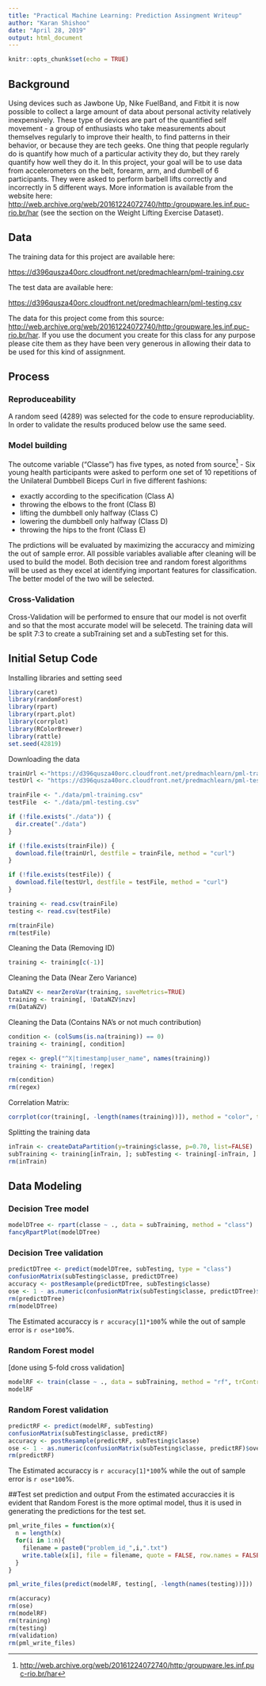 ```yaml
---
title: "Practical Machine Learning: Prediction Assingment Writeup"
author: "Karan Shishoo"
date: "April 28, 2019"
output: html_document
---
```


```r
knitr::opts_chunk$set(echo = TRUE)
```

## Background

Using devices such as Jawbone Up, Nike FuelBand, and Fitbit it is now possible to collect a large amount of data about personal activity relatively inexpensively. These type of devices are part of the quantified self movement - a group of enthusiasts who take measurements about themselves regularly to improve their health, to find patterns in their behavior, or because they are tech geeks. One thing that people regularly do is quantify how much of a particular activity they do, but they rarely quantify how well they do it. In this project, your goal will be to use data from accelerometers on the belt, forearm, arm, and dumbell of 6 participants. They were asked to perform barbell lifts correctly and incorrectly in 5 different ways. More information is available from the website here: <http://web.archive.org/web/20161224072740/http:/groupware.les.inf.puc-rio.br/har> (see the section on the Weight Lifting Exercise Dataset).

## Data

The training data for this project are available here:

<https://d396qusza40orc.cloudfront.net/predmachlearn/pml-training.csv>

The test data are available here:

<https://d396qusza40orc.cloudfront.net/predmachlearn/pml-testing.csv>

The data for this project come from this source: <http://web.archive.org/web/20161224072740/http:/groupware.les.inf.puc-rio.br/har>. If you use the document you create for this class for any purpose please cite them as they have been very generous in allowing their data to be used for this kind of assignment.

## Process

### Reproduceability

A random seed (4289) was selected for the code to ensure reproduciablity. In order to validate the results produced below use the same seed.

### Model building

The outcome variable ("Classe") has five types, as noted from source^[<http://web.archive.org/web/20161224072740/http:/groupware.les.inf.puc-rio.br/har>] -
Six young health participants were asked to perform one set of 10 repetitions of the Unilateral Dumbbell Biceps Curl in five different fashions:

* exactly according to the specification (Class A)
* throwing the elbows to the front (Class B)
* lifting the dumbbell only halfway (Class C)
* lowering the dumbbell only halfway (Class D)
* throwing the hips to the front (Class E)

The prdictions will be evaluated by maximizing the accuraccy and mimizing the out of sample error. All possible variables avaliable after cleaning will be used to build the model. Both decision tree and random forest algorithms will be used as they excel at identifying important features for classification. The better model of the two will be selected.

### Cross-Validation

Cross-Validation will be performed to ensure that our model is not overfit and so that the most accurate model will be selecetd. The training data will be split 7:3 to create a subTraining set and a subTesting set for this.

## Initial Setup Code

Installing libraries and setting seed
```r
library(caret)
library(randomForest)
library(rpart)
library(rpart.plot)
library(corrplot)
library(RColorBrewer)
library(rattle)
set.seed(42819)
```

Downloading the data

```r
trainUrl <-"https://d396qusza40orc.cloudfront.net/predmachlearn/pml-training.csv"
testUrl <- "https://d396qusza40orc.cloudfront.net/predmachlearn/pml-testing.csv"

trainFile <- "./data/pml-training.csv"
testFile  <- "./data/pml-testing.csv"

if (!file.exists("./data")) {
  dir.create("./data")
}

if (!file.exists(trainFile)) {
  download.file(trainUrl, destfile = trainFile, method = "curl")
}

if (!file.exists(testFile)) {
  download.file(testUrl, destfile = testFile, method = "curl")
}

training <- read.csv(trainFile)
testing <- read.csv(testFile)

rm(trainFile)
rm(testFile)
```


Cleaning the Data (Removing ID)
```r
training <- training[c(-1)]
```

Cleaning the Data (Near Zero Variance)

```r
DataNZV <- nearZeroVar(training, saveMetrics=TRUE)
training <- training[, !DataNZV$nzv]
rm(DataNZV)
```

Cleaning the Data (Contains NA's or not much contribution)

```r
condition <- (colSums(is.na(training)) == 0)
training <- training[, condition]

regex <- grepl("^X|timestamp|user_name", names(training))
training <- training[, !regex]

rm(condition)
rm(regex)
```

Correlation Matrix:
```r
corrplot(cor(training[, -length(names(training))]), method = "color", tl.cex = 0.5)
```


Splitting the training data

```r
inTrain <- createDataPartition(y=training$classe, p=0.70, list=FALSE)
subTraining <- training[inTrain, ]; subTesting <- training[-inTrain, ]
rm(inTrain)
```

## Data Modeling


### Decision Tree model
```r
modelDTree <- rpart(classe ~ ., data = subTraining, method = "class")
fancyRpartPlot(modelDTree)
```

### Decision Tree validation

```r
predictDTree <- predict(modelDTree, subTesting, type = "class")
confusionMatrix(subTesting$classe, predictDTree)
accuracy <- postResample(predictDTree, subTesting$classe)
ose <- 1 - as.numeric(confusionMatrix(subTesting$classe, predictDTree)$overall[1])
rm(predictDTree)
rm(modelDTree)
```  
The Estimated accuraccy is `r accuracy[1]*100`% while the out of sample error is `r ose*100`%. 

### Random Forest model
[done using 5-fold cross validation]
```r
modelRF <- train(classe ~ ., data = subTraining, method = "rf", trControl = trainControl(method = "cv", 5), ntree = 250)
modelRF
```  

### Random Forest validation

```r
predictRF <- predict(modelRF, subTesting)
confusionMatrix(subTesting$classe, predictRF)
accuracy <- postResample(predictRF, subTesting$classe)
ose <- 1 - as.numeric(confusionMatrix(subTesting$classe, predictRF)$overall[1])
rm(predictRF)
```
The Estimated accuraccy is `r accuracy[1]*100`% while the out of sample error is `r ose*100`%. 

##Test set prediction and output
From the estimated accuraccies it is evident that Random Forest is the more optimal model, thus it is used in generating the predictions for the test set.

```r
pml_write_files = function(x){
  n = length(x)
  for(i in 1:n){
    filename = paste0("problem_id_",i,".txt")
    write.table(x[i], file = filename, quote = FALSE, row.names = FALSE, col.names = FALSE)
  }
}

pml_write_files(predict(modelRF, testing[, -length(names(testing))]))

rm(accuracy)
rm(ose)
rm(modelRF)
rm(training)
rm(testing)
rm(validation)
rm(pml_write_files)
```  

